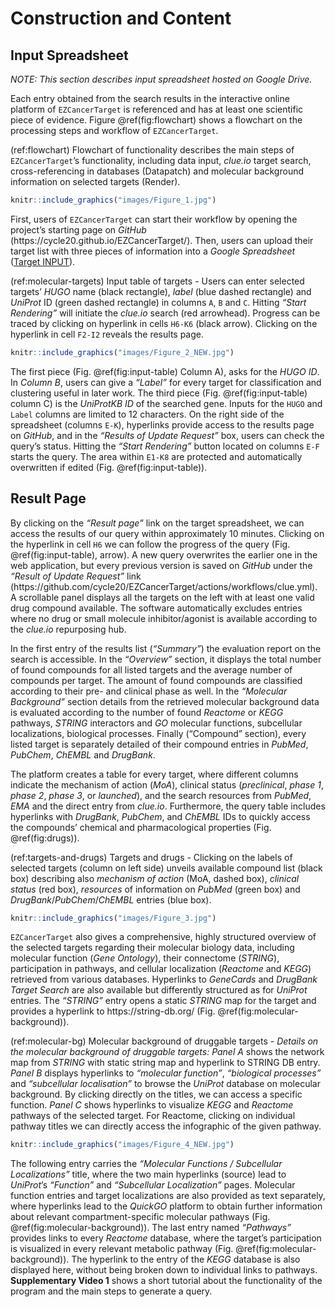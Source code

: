 # Construction and Content

## Input Spreadsheet

_NOTE: This section describes input spreadsheet hosted on Google Drive._

Each entry obtained from the search results in the interactive online
platform of `EZCancerTarget` is referenced and has at least one scientific
piece of evidence. Figure \@ref(fig:flowchart) shows a flowchart on
the processing steps and workflow of `EZCancerTarget`.

(ref:flowchart) Flowchart of functionality describes the main steps of `EZCancerTarget`’s functionality, including data input, _clue.io_ target search, cross-referencing in databases (Datapatch) and molecular background information on selected targets (Render).

```r
knitr::include_graphics("images/Figure_1.jpg")
```


First, users of
`EZCancerTarget` can start their workflow by opening the project's starting page on
_GitHub_ (https://cycle20.github.io/EZCancerTarget/). Then, users can upload their target
list with three pieces of information into a _Google Spreadsheet_
([Target INPUT](https://docs.google.com/spreadsheets/d/1oQtWxPJASB-WfwqnyBJr3woXmv03bu3iSzIrKyK2-t8/)).

(ref:molecular-targets) Input table of targets - Users can enter selected targets’ _HUGO_ name (black rectangle), _label_ (blue dashed rectangle) and _UniProt_ ID (green dashed rectangle) in columns `A`, `B` and `C`. Hitting _"Start Rendering"_ will initiate the _clue.io_ search (red arrowhead). Progress can be traced by clicking on hyperlink in cells `H6-K6` (black arrow). Clicking on the hyperlink in cell `F2-I2` reveals the results page.

```r
knitr::include_graphics("images/Figure_2_NEW.jpg")
```

The first piece (Fig. \@ref(fig:input-table) Column A), asks for the _HUGO ID_.
In _Column B_, users can give a _"Label"_ for every target for classification and
clustering useful in later work.
The third piece (Fig. \@ref(fig:input-table) column C) is the _UniProtKB ID_ of
the searched gene. Inputs for the `HUGO` and `Label` columns are limited to
12 characters. On the right side of the spreadsheet (columns `E-K`), hyperlinks
provide access to the results page on _GitHub_, and
in the _"Results of Update Request"_ box, users can check the query's status.
Hitting the _"Start Rendering"_ button located on columns `E-F` starts the query.
The area within `E1-K8` are protected and automatically overwritten if edited
(Fig. \@ref(fig:input-table)).

## Result Page

By clicking on the _"Result page"_ link on the target spreadsheet, we can access
the results of our query within approximately 10 minutes. Clicking on
the hyperlink in cell `H6` we can follow the progress of the query
(Fig. \@ref(fig:input-table), arrow). A new query overwrites the earlier one in
the web application, but every previous version is saved on _GitHub_ under the
_"Result of Update Request"_ link
(https://github.com/cycle20/EZCancerTarget/actions/workflows/clue.yml).
A scrollable panel displays all the targets on the left with at least one valid
drug compound available. The software automatically excludes entries where no
drug or small molecule inhibitor/agonist is available according to the _clue.io_
repurposing hub. 


In the first entry of the results list (_"Summary"_) the evaluation report
on the search is accessible. In the _"Overview"_ section, it displays the total
number of found compounds for all listed targets and the average number of
compounds per target. The amount of found compounds are classified according to
their pre- and clinical phase as well. In the _"Molecular Background"_ section
details from the retrieved molecular background data is evaluated according to
the number of found _Reactome_ or _KEGG_ pathways, _STRING_ interactors and
_GO_ molecular functions, subcellular localizations, biological processes.
Finally ("Compound" section), every listed target is separately detailed of
their compound entries in _PubMed_, _PubChem_, _ChEMBL_ and _DrugBank_.


The platform creates a table for every target, where different columns indicate
the mechanism of action (_MoA_), clinical status (_preclinical_, _phase 1_,
_phase 2_, _phase 3_, or _launched_), and the search resources from _PubMed_,
_EMA_ and the direct entry from _clue.io_. Furthermore, the query table includes
hyperlinks with _DrugBank_, _PubChem_, and _ChEMBL_ IDs to quickly access
the compounds' chemical and pharmacological properties (Fig. \@ref(fig:drugs)).

(ref:targets-and-drugs) Targets and drugs - Clicking on the labels of selected targets (column on left side) unveils available compound list (black box) describing also _mechanism of action_ (MoA, dashed box), _clinical status_ (red box), _resources_ of information on _PubMed_ (green box) and _DrugBank_/_PubChem_/_ChEMBL_ entries (blue box).

```r
knitr::include_graphics("images/Figure_3.jpg")
```


`EZCancerTarget` also gives a comprehensive, highly structured overview of the
selected targets regarding their molecular biology data,
including molecular function (_Gene Ontology_), their connectome (_STRING_),
participation in pathways, and cellular localization (_Reactome_ and _KEGG_)
retrieved from various databases. Hyperlinks to _GeneCards_ and
_DrugBank Target Search_ are also available but differently structured as for
_UniProt_ entries. The _"STRING"_ entry opens a static _STRING_ map for
the target and provides a hyperlink to https://string-db.org/ (Fig. \@ref(fig:molecular-background)).

(ref:molecular-bg) Molecular background of druggable targets - _Details on the molecular background of druggable targets:_ _Panel A_ shows the network map from _STRING_ with static string map and hyperlink to STRING DB entry. _Panel B_ displays hyperlinks to _"molecular function"_, _"biological processes"_ and _"subcellular localisation"_ to browse the _UniProt_ database on molecular background. By clicking directly on the titles, we can access a specific function. _Panel C_ shows hyperlinks to visualize _KEGG_ and _Reactome_ pathways of the selected target. For Reactome, clicking on individual pathway titles we can directly access the infographic of the given pathway.

```r
knitr::include_graphics("images/Figure_4_NEW.jpg")
```


The following entry carries the _"Molecular Functions / Subcellular Localizations"_
title, where the two main hyperlinks (source) lead to _UniProt_'s _"Function"_ and
_"Subcellular Localization"_ pages. Molecular function entries and target
localizations are also provided as text separately, where hyperlinks lead to
the _QuickGO_ platform to obtain further information about relevant
compartment-specific molecular pathways (Fig. \@ref(fig:molecular-background)).
The last entry named _"Pathways"_ provides links to every _Reactome_ database,
where the target's participation is visualized in every relevant metabolic pathway
(Fig. \@ref(fig:molecular-background)). The hyperlink to
the entry of the _KEGG_ database is also displayed here, without being broken down
to individual links to pathways. **Supplementary Video 1** shows a short tutorial
about the functionality of the program and the main steps to generate a query.

